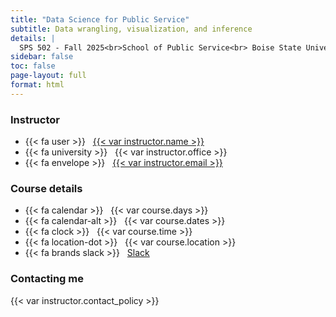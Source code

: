 ```yaml
---
title: "Data Science for Public Service"
subtitle: Data wrangling, visualization, and inference
details: |
  SPS 502 - Fall 2025<br>School of Public Service<br> Boise State University
sidebar: false
toc: false
page-layout: full
format: html
---
```


::: {.grid}

::: {.g-col-12 .g-col-sm-6 .g-col-md-4}
### Instructor

-   {{< fa user >}}   [{{< var instructor.name >}}](%7B%7B%3C%20var%20instructor.url%20%3E%7D%7D)
-   {{< fa university >}}   {{< var instructor.office >}}
-   {{< fa envelope >}}   <a href="mailto:{{< var instructor.email >}}">{{< var instructor.email >}}</a>
:::

::: {.g-col-12 .g-col-sm-6 .g-col-md-4}
### Course details

-   {{< fa calendar >}}   {{< var course.days >}}
-   {{< fa calendar-alt >}}   {{< var course.dates >}}
-   {{< fa clock >}}   {{< var course.time >}}
-   {{< fa location-dot >}}   {{< var course.location >}}
-   {{< fa brands slack >}}   [Slack](%7B%7B%3C%20var%20course.slack%20%3E%7D%7D)
:::

::: {.g-col-12 .g-col-md-4 .contact-policy}
### Contacting me

{{< var instructor.contact_policy >}}
:::

:::